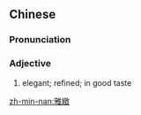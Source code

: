 {{also|雅致}}
==Chinese==
{{zh-forms|s=雅致}}

===Pronunciation===
{{zh-pron
|m=yǎzhì
|c=ngaa5 zi3
|mn=qz,tw,xm:ngá-tì/zz:ngée-tì
|cat=a
}}

===Adjective===
{{zh-adj}}

# elegant; refined; in good taste

[[zh-min-nan:雅緻]]
